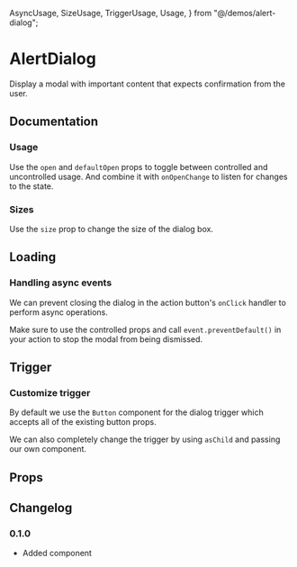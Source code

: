   AsyncUsage,
  SizeUsage,
  TriggerUsage,
  Usage,
} from "@/demos/alert-dialog";

# AlertDialog

Display a modal with important content that expects confirmation from the user.

## Documentation

### Usage

Use the `open` and `defaultOpen` props to toggle between controlled and uncontrolled usage. And combine it with `onOpenChange` to listen for changes to the state.

<Demo component={Usage} />

### Sizes

Use the `size` prop to change the size of the dialog box.

<Demo component={SizeUsage} meta="/size={size}/" />

## Loading

### Handling async events

We can prevent closing the dialog in the action button's `onClick` handler to perform async operations.

Make sure to use the controlled props and call `event.preventDefault()` in your action to stop the modal from being dismissed.

<Demo component={AsyncUsage} />

## Trigger

### Customize trigger

By default we use the `Button` component for the dialog trigger which accepts all of the existing button props.

We can also completely change the trigger by using `asChild` and passing our own component.

<Demo component={TriggerUsage} />

## Props

<ax-props-table component="AlertDialog" />

<ax-props-table component="AlertDialogTrigger" extends="Button" />

<ax-props-table component="AlertDialogContent" />

<ax-props-table component="AlertDialogTitle" />

<ax-props-table component="AlertDialogDescription" />

<ax-props-table component="AlertDialogFooter" />

<ax-props-table component="AlertDialogCancel" extends="Button" />

<ax-props-table component="AlertDialogAction" extends="Button" />

## Changelog

### 0.1.0

- Added component
